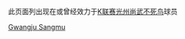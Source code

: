 {{Catnav|頁面分類|...|韩国體育|韩国足球|效力韩国俱乐部的球员}}
{{Catnav|頁面分類|...|各國足球|韩国足球|效力韩国俱乐部的球员}}

此页面列出现在或曾经效力于[[K联赛|K联赛]][[光州尚武不死鸟|光州尚武不死鸟]]球员

[[Category:效力韩国俱乐部的球员|Gwangju Sangmu]]